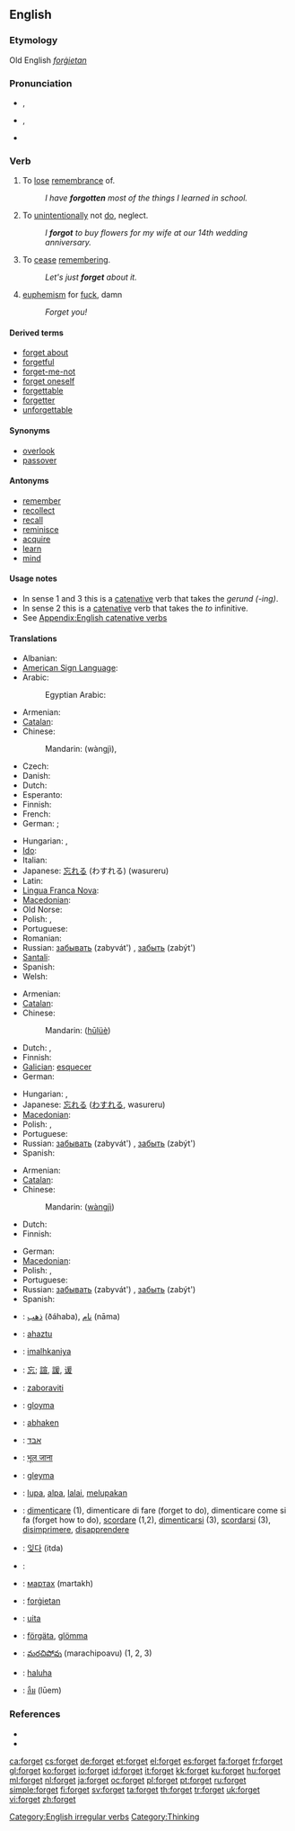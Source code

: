 ==English==

{{rank|author|authority|pleasant|861|forget|break|Roman|wise}}

===Etymology===
Old English ''[[forgietan|forġietan]]''

===Pronunciation===
* {{a|UK}} {{IPA|/fəˈgɛt/}}, {{SAMPA|/f@r\"gEt/}}
* {{a|US}} {{IPA|/fɝˈgɛt/|/fɔɹˈgɛt/}}, {{SAMPA|/f3`"gEt/|/fOr\"gEt/}}
* {{audio|en-us-forget.ogg|Audio (US)}}

===Verb===
{{en-verb|forgets|forgetting|forgot|forgotten}}

# {{transitive}} To [[lose]] [[remembrance]] of.
#: ''I have '''forgotten''' most of the things I learned in school.''
# {{transitive}} To [[unintentionally]] not [[do]], neglect.
#: ''I '''forgot''' to buy flowers for my wife at our 14th wedding anniversary.''
# {{intransitive}} To [[cease]] [[remembering]].
#: ''Let's just '''forget''' about it.''
# {{rfv-sense}} {{slang}} [[euphemism]] for [[fuck]], damn
#: ''Forget you!''

====Derived terms====
* [[forget about]]
* [[forgetful]]
* [[forget-me-not]]
* [[forget oneself]]
* [[forgettable]]
* [[forgetter]]
* [[unforgettable]]

====Synonyms====
* [[overlook]]
* [[passover]]

====Antonyms====
* [[remember]]
* [[recollect]]
* [[recall]]
* [[reminisce]]
* [[acquire]]
* [[learn]]
* [[mind]]

====Usage notes====
* In sense 1 and 3 this is a [[catenative]] verb that takes the ''gerund (-ing)''.
* In sense 2 this is a [[catenative]] verb that takes the ''to'' infinitive.
* See [[Appendix:English catenative verbs]]

====Translations====
{{trans-top|to lose remembrance of}}
* Albanian: {{t-|sq|harroj|xs=Albanian}}
* [[American Sign Language]]: {{tø|ase|OpenB@Forehead-PalmBack OpenA@FromSfhead-ThumbAside|xs=American Sign Language}}
* Arabic: {{t-|ar|نسي|alt=نَسِيَ|tr=nasiya|sc=Arab}}
*: Egyptian Arabic: {{tø|arz|نسي|tr=nisii|sc=Arab|xs=Egyptian Arabic}}
* Armenian: {{t|hy|մոռանալ|tr=moṙanal|sc=Armn}}
* [[Catalan]]: {{t+|ca|oblidar}}
* Chinese:
*: Mandarin: {{zh-ts|忘記|忘记}} (wàngjì),  {{t-|cmn|忘|tr=wàng|sc=Hans|xs=Mandarin}}
* Czech: {{t+|cs|zapomenout}}
* Danish: {{t+|da|glemme}}
* Dutch: {{t+|nl|vergeten}}
* Esperanto: {{t-|eo|forgesi|xs=Esperanto}}
* Finnish: {{t+|fi|unohtaa}}
* French: {{t+|fr|oublier}}
* German: {{t+|de|verlernen}} ; {{t+|de|vergessen}}
{{trans-mid}}
* Hungarian: {{t+|hu|felejt}},  {{t+|hu|elfelejt}}
* [[Ido]]: {{t+|io|obliviar|xs=Ido}}
* Italian: {{t+|it|dimenticare}}
* Japanese: [[忘れる]] (わすれる) (wasureru)
* Latin: {{t+|la|obliviscor}}
* [[Lingua Franca Nova]]: {{tø|lfn|oblida}}
* [[Macedonian]]: {{t|mk|заборава|tr=zabórava|sc=Cyrl|xs=Macedonian}}
* Old Norse: {{tø|non|gleyma|xs=Old Norse}}
* Polish: {{t+|pl|zapominać}} {{impf}}, {{t+|pl|zapomnieć}} {{pf}}
* Portuguese: {{t+|pt|esquecer}}
* Romanian: {{t+|ro|uita}}
* Russian: [[забывать]] (zabyvát') {{impf}}, [[забыть]] (zabýt') {{pf}}
* [[Santali]]: {{tø|sat|ᱦᱤᱲᱤᱧ|tr=hirriny|sc=Olck}}
* Spanish: {{t+|es|olvidar}}
* Welsh: {{t-|cy|anghofio|xs=Welsh}}
{{trans-bottom}}

{{trans-top|to unintentionally not do}}
* Armenian: {{t|hy|մոռանալ|tr=moṙanal|sc=Armn}}
* [[Catalan]]: {{t-|ca|descuidar-se}}
* Chinese:
*: Mandarin: {{zh-ts|忽略|忽略}} ([[hū]][[lüè]])
* Dutch: {{t+|nl|vergeten}}, {{t-|nl|nalaten}}
* Finnish: {{t+|fi|unohtaa}}
* [[Galician]]: [[esquecer]]
* German: {{t+|de|vergessen}}
{{trans-mid}}
* Hungarian: {{t|hu|megfeledkezik}},  {{t+|hu|elfelejt}}
* Japanese: [[忘れる]] ([[わすれる]], wasureru)
* [[Macedonian]]: {{t|mk|заборава|tr=zabórava|sc=Cyrl|xs=Macedonian}}
* Polish: {{t+|pl|zapominać}} {{impf}}, {{t+|pl|zapomnieć}} {{pf}}
* Portuguese: {{t+|pt|esquecer}}
* Russian: [[забывать]] (zabyvát') {{impf}}, [[забыть]] (zabýt') {{pf}}
* Spanish: {{t+|es|olvidar}}
{{trans-bottom}}

{{trans-top|to cease remembering}}
* Armenian: {{t|hy|մոռանալ|tr=moṙanal|sc=Armn}}
* [[Catalan]]: {{t+|ca|oblidar-se}}
* Chinese:
*: Mandarin: {{zh-ts|忘記|忘记}} ([[wàng]][[jì]])
* Dutch: {{t+|nl|vergeten}}
* Finnish: {{t+|fi|unohtaa}}
{{trans-mid}}
* German: {{t+|de|vergessen}}
* [[Macedonian]]: {{t|mk|заборава|tr=zabórava|sc=Cyrl|xs=Macedonian}}
* Polish: {{t+|pl|zapominać}} {{impf}}, {{t+|pl|zapomnieć}} {{pf}}
* Portuguese: {{t+|pt|esquecer}}
* Russian: [[забывать]] (zabyvát') {{impf}}, [[забыть]] (zabýt') {{pf}}
* Spanish: {{t+|es|olvidar}}
{{trans-bottom}}

{{checktrans-top}}
* {{ttbc|Arabic}}: [[ذهب]] (ðáhaba), [[نام]] (nāma)
* {{ttbc|Basque}}: [[ahaztu]]
* {{ttbc|Chickasaw}}: [[imalhkaniya]]
* {{ttbc|CJKV Characters}}: [[忘]]; [[諠]], [[諼]], [[谖]]
* {{ttbc|Croatian}}: [[zaboraviti]]
* {{ttbc|Faroese}}: [[gloyma]]
* {{ttbc|German}}: [[abhaken]]
* {{ttbc|Hebrew}}: [[אבד]]
* {{ttbc|Hindi}}: [[भूल जाना]]
* {{ttbc|Icelandic}}: [[gleyma]]
* {{ttbc|Indonesian}}: [[lupa]], [[alpa]], [[lalai]], [[lupa|melupakan]]
{{trans-mid}}
* {{ttbc|Italian}}: [[dimenticare]] (1), dimenticare di fare (forget to do), dimenticare come si fa (forget how to do), [[scordare]] (1,2), [[dimenticarsi]] (3), [[scordarsi]] (3), [[disimprimere]], [[disapprendere]]
* {{ttbc|Korean}}: [[잊다]] (itda)
* {{ttbc|Kurdish}}: {{ku-Arab|[[له‌بیربوون]]}}
* {{ttbc|Mongolian}}: [[мартах]] (martakh)
* {{ttbc|Old English}}: [[forgietan|forġietan]]
* {{ttbc|Romanian}}: [[uita]]
* {{ttbc|Swedish}}: [[förgäta]], [[glömma]]
* {{ttbc|Telugu}}: [[మరచిపోవు]] (marachipoavu) (1, 2, 3)
* {{ttbc|Tetum}}: [[haluha]]
* {{ttbc|Thai}}: [[ลืม]] (lūem)
{{trans-bottom}}

===References===
* {{R:Century 1911}}
* {{R:Webster 1913}}

[[Category:English irregular verbs]]
[[Category:Thinking]]

[[ca:forget]]
[[cs:forget]]
[[de:forget]]
[[et:forget]]
[[el:forget]]
[[es:forget]]
[[fa:forget]]
[[fr:forget]]
[[gl:forget]]
[[ko:forget]]
[[io:forget]]
[[id:forget]]
[[it:forget]]
[[kk:forget]]
[[ku:forget]]
[[hu:forget]]
[[ml:forget]]
[[nl:forget]]
[[ja:forget]]
[[oc:forget]]
[[pl:forget]]
[[pt:forget]]
[[ru:forget]]
[[simple:forget]]
[[fi:forget]]
[[sv:forget]]
[[ta:forget]]
[[th:forget]]
[[tr:forget]]
[[uk:forget]]
[[vi:forget]]
[[zh:forget]]
